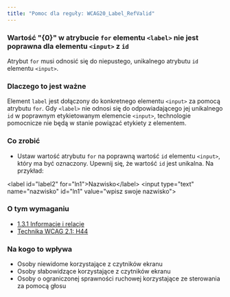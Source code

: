 ```yaml
---
title: "Pomoc dla reguły: WCAG20_Label_RefValid"
---
```


<div className="toolHelp">
<Row>
<Column colLg={16} colMd={8} colSm={4} className="toolHead">

### Wartość \"{0}\" w atrybucie `for` elementu `<label>` nie jest poprawna dla elementu `<input>` z  `id`

<div id="locLevel"></div>

Atrybut `for` musi odnosić się do niepustego, unikalnego atrybutu `id` elementu `<input>`.

</Column>
</Row>
<Row>
<Column colLg={11} colMd={5} colSm={4} className="toolMain">

### Dlaczego to jest ważne

Element `label` jest dołączony do konkretnego elementu `<input>` za pomocą atrybutu `for`. Gdy `<label>` nie odnosi się do odpowiadającego jej unikalnego `id` w poprawnym etykietowanym elemencie `<input>`, technologie pomocnicze nie będą w stanie powiązać etykiety z elementem.


<div id="locSnippet"></div>

### Co zrobić

* Ustaw wartość atrybutu `for` na poprawną wartość `id` elementu `<input>`, który ma być oznaczony. Upewnij się, że wartość `id` jest unikalna. Na przykład:

<CodeSnippet type="multi" light={true}>&lt;label id="label2" for="ln1"&gt;Nazwisko&lt;/label&gt;
&lt;input type="text" name="nazwisko" id="ln1" value="wpisz swoje nazwisko"&gt;</CodeSnippet>

</Column>
<Column colLg={5} colMd={3} colSm={4} className="toolLeft">

### O tym wymaganiu

* [1.3.1 Informacje i relacje](https://wcag.lepszyweb.pl/#info-and-relationships)
* [Technika WCAG 2.1: H44](https://www.w3.org/WAI/WCAG21/Techniques/html/H44)

### Na kogo to wpływa

* Osoby niewidome korzystające z czytników ekranu
* Osoby słabowidzące korzystające z czytników ekranu
* Osoby o ograniczonej sprawności ruchowej korzystające ze sterowania za pomocą głosu

</Column>
</Row>
</div>
